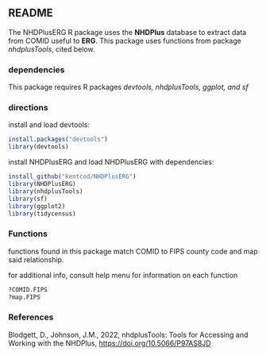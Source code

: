 ## README

The NHDPlusERG R package uses the **NHDPlus** database to extract data from COMID useful to **ERG**. This package uses functions from package *nhdplusTools*, cited below.

### dependencies

This package requires R packages *devtools, nhdplusTools, ggplot, and sf*

### directions

install and load devtools:

```r
install.packages("devtools")
library(devtools)
```

install NHDPlusERG and load NHDPlusERG with dependencies:

```r
install_github("kentcod/NHDPlusERG")
library(NHDPlusERG)
library(nhdplusTools)
library(sf)
library(ggplot2)
library(tidycensus)
```

### Functions

functions found in this package match COMID to FIPS county code and map said relationship.

for additional info, consult help menu for information on each function

```r
?COMID.FIPS
?map.FIPS
```

### References

Blodgett, D., Johnson, J.M., 2022, nhdplusTools: Tools for Accessing and Working with the NHDPlus, <https://doi.org/10.5066/P97AS8JD>
